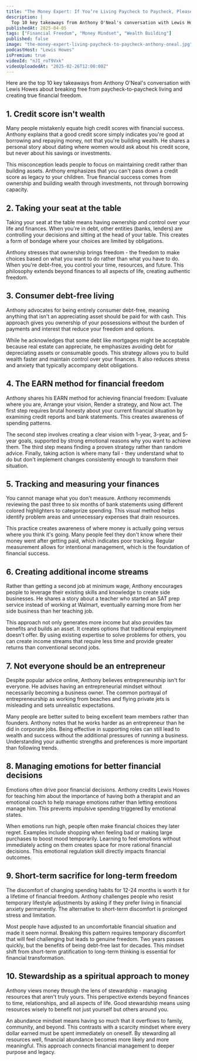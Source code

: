 ```yaml
---
title: "The Money Expert: If You’re Living Paycheck to Paycheck, Please Watch This Video! | Anthony O'Neal"
description: |
  Top 10 key takeaways from Anthony O'Neal's conversation with Lewis Howes about breaking free from paycheck-to-paycheck living and creating true financial freedom.
publishedAt: 2025-04-05
tags: ["Financial Freedom", "Money Mindset", "Wealth Building"]
published: false
image: "the-money-expert-living-paycheck-to-paycheck-anthony-oneal.jpg"
podcastHost: "Lewis Howes"
isPremium: true
videoId: "nJI_roT9Vxk"
videoUploadedAt: "2025-02-26T12:00:00Z"
---
```



<PodcastSummaryPageLayout frontmatter={frontmatter}>

Here are the top 10 key takeaways from Anthony O'Neal's conversation with Lewis Howes about breaking free from paycheck-to-paycheck living and creating true financial freedom.

## 1. Credit score isn't wealth

Many people mistakenly equate high credit scores with financial success. Anthony explains that a good credit score simply indicates you're good at borrowing and repaying money, not that you're building wealth. He shares a personal story about dating where women would ask about his credit score, but never about his savings or investments.

This misconception leads people to focus on maintaining credit rather than building assets. Anthony emphasizes that you can't pass down a credit score as legacy to your children. True financial success comes from ownership and building wealth through investments, not through borrowing capacity.

## 2. Taking your seat at the table

Taking your seat at the table means having ownership and control over your life and finances. When you're in debt, other entities (banks, lenders) are controlling your decisions and sitting at the head of your table. This creates a form of bondage where your choices are limited by obligations.

Anthony stresses that ownership brings freedom - the freedom to make choices based on what you want to do rather than what you have to do. When you're debt-free, you control your time, resources, and future. This philosophy extends beyond finances to all aspects of life, creating authentic freedom.

## 3. Consumer debt-free living

Anthony advocates for being entirely consumer debt-free, meaning anything that isn't an appreciating asset should be paid for with cash. This approach gives you ownership of your possessions without the burden of payments and interest that reduce your freedom and options.

While he acknowledges that some debt like mortgages might be acceptable because real estate can appreciate, he emphasizes avoiding debt for depreciating assets or consumable goods. This strategy allows you to build wealth faster and maintain control over your finances. It also reduces stress and anxiety that typically accompany debt obligations.

## 4. The EARN method for financial freedom

Anthony shares his EARN method for achieving financial freedom: Evaluate where you are, Arrange your vision, Render a strategy, and Now act. The first step requires brutal honesty about your current financial situation by examining credit reports and bank statements. This creates awareness of spending patterns.

The second step involves creating a clear vision with 1-year, 3-year, and 5-year goals, supported by strong emotional reasons why you want to achieve them. The third step means finding a proven strategy rather than random advice. Finally, taking action is where many fail - they understand what to do but don't implement changes consistently enough to transform their situation.

## 5. Tracking and measuring your finances

You cannot manage what you don't measure. Anthony recommends reviewing the past three to six months of bank statements using different colored highlighters to categorize spending. This visual method helps identify problem areas and unnecessary expenses that drain resources.

This practice creates awareness of where money is actually going versus where you think it's going. Many people feel they don't know where their money went after getting paid, which indicates poor tracking. Regular measurement allows for intentional management, which is the foundation of financial success.

## 6. Creating additional income streams

Rather than getting a second job at minimum wage, Anthony encourages people to leverage their existing skills and knowledge to create side businesses. He shares a story about a teacher who started an SAT prep service instead of working at Walmart, eventually earning more from her side business than her teaching job.

This approach not only generates more income but also provides tax benefits and builds an asset. It creates options that traditional employment doesn't offer. By using existing expertise to solve problems for others, you can create income streams that require less time and provide greater returns than conventional second jobs.

## 7. Not everyone should be an entrepreneur

Despite popular advice online, Anthony believes entrepreneurship isn't for everyone. He advises having an entrepreneurial mindset without necessarily becoming a business owner. The common portrayal of entrepreneurship as working from beaches and flying private jets is misleading and sets unrealistic expectations.

Many people are better suited to being excellent team members rather than founders. Anthony notes that he works harder as an entrepreneur than he did in corporate jobs. Being effective in supporting roles can still lead to wealth and success without the additional pressures of running a business. Understanding your authentic strengths and preferences is more important than following trends.

## 8. Managing emotions for better financial decisions

Emotions often drive poor financial decisions. Anthony credits Lewis Howes for teaching him about the importance of having both a therapist and an emotional coach to help manage emotions rather than letting emotions manage him. This prevents impulsive spending triggered by emotional states.

When emotions run high, people often make financial choices they later regret. Examples include shopping when feeling bad or making large purchases to boost mood temporarily. Learning to feel emotions without immediately acting on them creates space for more rational financial decisions. This emotional regulation skill directly impacts financial outcomes.

## 9. Short-term sacrifice for long-term freedom

The discomfort of changing spending habits for 12-24 months is worth it for a lifetime of financial freedom. Anthony challenges people who resist temporary lifestyle adjustments by asking if they prefer living in financial anxiety permanently. The alternative to short-term discomfort is prolonged stress and limitation.

Most people have adjusted to an uncomfortable financial situation and made it seem normal. Breaking this pattern requires temporary discomfort that will feel challenging but leads to genuine freedom. Two years passes quickly, but the benefits of being debt-free last for decades. This mindset shift from short-term gratification to long-term thinking is essential for financial transformation.

## 10. Stewardship as a spiritual approach to money

Anthony views money through the lens of stewardship - managing resources that aren't truly yours. This perspective extends beyond finances to time, relationships, and all aspects of life. Good stewardship means using resources wisely to benefit not just yourself but others around you.

An abundance mindset means having so much that it overflows to family, community, and beyond. This contrasts with a scarcity mindset where every dollar earned must be spent immediately on oneself. By stewarding all resources well, financial abundance becomes more likely and more meaningful. This approach connects financial management to deeper purpose and legacy.

</PodcastSummaryPageLayout>
